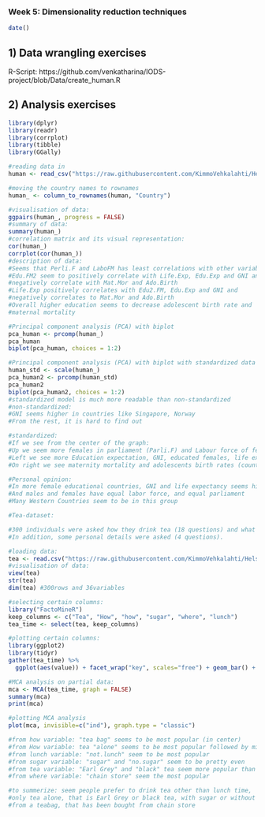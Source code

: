 ### Week 5: Dimensionality reduction techniques
```r
date() 
```

## 1) Data wrangling exercises 
R-Script:
https://github.com/venkatharina/IODS-project/blob/Data/create_human.R

## 2) Analysis exercises
```r
library(dplyr)
library(readr)
library(corrplot)
library(tibble)
library(GGally)

#reading data in
human <- read_csv("https://raw.githubusercontent.com/KimmoVehkalahti/Helsinki-Open-Data-Science/master/datasets/human2.csv")

#moving the country names to rownames
human_ <- column_to_rownames(human, "Country")

#visualisation of data:
ggpairs(human_, progress = FALSE)
#summary of data:
summary(human_)
#correlation matrix and its visual representation:
cor(human_)
corrplot(cor(human_))
#description of data:
#Seems that Perli.F and LaboFM has least correlations with other variables
#Edu.FM2 seem to positively correlate with Life.Exp, Edu.Exp and GNI and 
#negatively correlate with Mat.Mor and Ado.Birth
#Life.Exp positively correlates with Edu2.FM, Edu.Exp and GNI and 
#negatively correlates to Mat.Mor and Ado.Birth
#Overall higher education seems to decrease adolescent birth rate and 
#maternal mortality

#Principal component analysis (PCA) with biplot
pca_human <- prcomp(human_)
pca_human
biplot(pca_human, choices = 1:2)

#Principal component analysis (PCA) with biplot with standardized data
human_std <- scale(human_)
pca_human2 <- prcomp(human_std)
pca_human2
biplot(pca_human2, choices = 1:2)
#standardized model is much more readable than non-standardized
#non-standardized:
#GNI seems higher in countries like Singapore, Norway
#From the rest, it is hard to find out

#standardized:
#If we see from the center of the graph:
#Up we seem more females in parliament (Parli.F) and Labour force of females (Labo.FM) (counties like Bolivia, Tanzania)
#Left we see more Education expectation, GNI, educated females, life expectancy (countries like Singapore, Ireland, Canada)
#On right we see maternity mortality and adolescents birth rates (countries like Sierra Leone, Gambia, Burkina Faso)

#Personal opinion:
#In more female educational countries, GNI and life expectancy seems higher and adolescent birth rate and maternal mortality rates are lower
#And males and females have equal labor force, and equal parliament
#Many Western Countries seem to be in this group

#Tea-dataset:

#300 individuals were asked how they drink tea (18 questions) and what are their product's perception (12 questions). 
#In addition, some personal details were asked (4 questions).

#loading data:
tea <- read.csv("https://raw.githubusercontent.com/KimmoVehkalahti/Helsinki-Open-Data-Science/master/datasets/tea.csv", stringsAsFactors = TRUE)
#visualisation of data:
view(tea)
str(tea)
dim(tea) #300rows and 36variables

#selecting certain columns:
library("FactoMineR")
keep_columns <- c("Tea", "How", "how", "sugar", "where", "lunch")
tea_time <- select(tea, keep_columns)

#plotting certain columns:
library(ggplot2)
library(tidyr)
gather(tea_time) %>% 
  ggplot(aes(value)) + facet_wrap("key", scales="free") + geom_bar() + theme(axis.text.x=element_text(angle=45, hjust=1))

#MCA analysis on partial data:
mca <- MCA(tea_time, graph = FALSE)
summary(mca)
print(mca)

#plotting MCA analysis
plot(mca, invisible=c("ind"), graph.type = "classic")

#from how variable: "tea bag" seems to be most popular (in center)
#from How variable: tea "alone" seems to be most popular followed by milk and lemon
#from lunch variable: "not.lunch" seem to be most popular
#from sugar variable: "sugar" and "no.sugar" seem to be pretty even
#from tea variable: "Earl Grey" and "black" tea seem more popular than "green"
#from where variable: "chain store" seem the most popular

#to summerize: seem people prefer to drink tea other than lunch time,
#only tea alone, that is Earl Grey or black tea, with sugar or without sugar,
#from a teabag, that has been bought from chain store

```